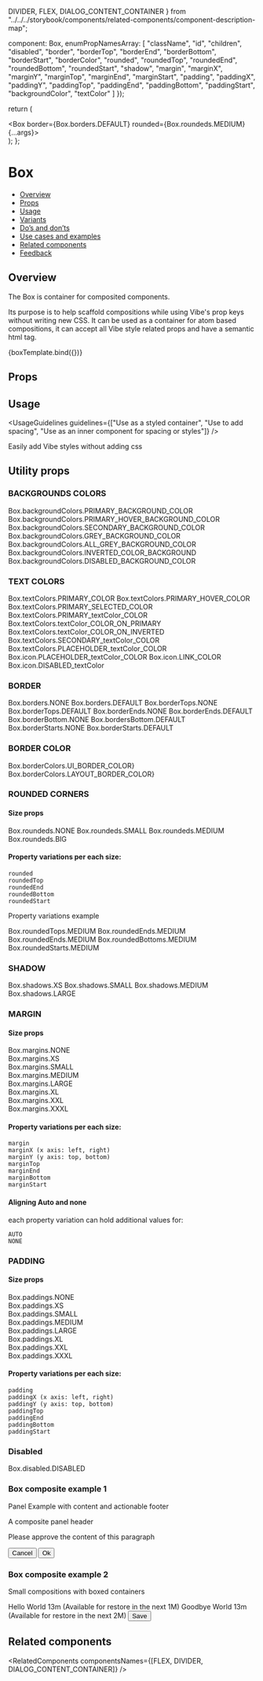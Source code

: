   DIVIDER,
  FLEX,
  DIALOG_CONTENT_CONTAINER
} from "../../../storybook/components/related-components/component-description-map";

  component: Box,
  enumPropNamesArray: [
    "className",
    "id",
    "children",
    "disabled",
    "border",
    "borderTop",
    "borderEnd",
    "borderBottom",
    "borderStart",
    "borderColor",
    "rounded",
    "roundedTop",
    "roundedEnd",
    "roundedBottom",
    "roundedStart",
    "shadow",
    "margin",
    "marginX",
    "marginY",
    "marginTop",
    "marginEnd",
    "marginStart",
    "padding",
    "paddingX",
    "paddingY",
    "paddingTop",
    "paddingEnd",
    "paddingBottom",
    "paddingStart",
    "backgroundColor",
    "textColor"
  ]
});

<Meta title="Layout/Box" component={Box} argTypes={metaSettings.argTypes} decorators={metaSettings.decorators} />

<!--- Component template -->

  return (
    <div className={styles.boxWrapper}>
      <Box border={Box.borders.DEFAULT} rounded={Box.roundeds.MEDIUM} {...args}></Box>
    </div>
  );
};

<!--- Component documentation -->

# Box

- [Overview](#overview)
- [Props](#props)
- [Usage](#usage)
- [Variants](#variants)
- [Do’s and don’ts](#dos-and-donts)
- [Use cases and examples](#use-cases-and-examples)
- [Related components](#related-components)
- [Feedback](#feedback)

## Overview

The Box is container for composited components.

Its purpose is to help scaffold compositions while using Vibe's prop keys without writing new CSS. It can be used as a container for
atom based compositions, it can accept all Vibe style related props and have a semantic html tag.

<Canvas>
  <Story name="Overview" args={{ children: "Box composite component" }}>
    {boxTemplate.bind({})}
  </Story>
</Canvas>

## Props

<ArgsTable of={Box} />

## Usage

<UsageGuidelines
  guidelines={["Use as a styled container", "Use to add spacing", "Use as an inner component for spacing or styles"]}
/>

<Tip title="Benefits of the Box component">Easily add Vibe styles without adding css</Tip>

## Utility props

### BACKGROUNDS COLORS

<Canvas>
  <Story name="Background colors">
    <div className={styles.boxWrapper}>
      <Box backgroundColor={Box.backgroundColors.PRIMARY_BACKGROUND_COLOR}>
        Box.backgroundColors.PRIMARY_BACKGROUND_COLOR
      </Box>
      <Box backgroundColor={Box.backgroundColors.PRIMARY_HOVER_BACKGROUND_COLOR}>
        Box.backgroundColors.PRIMARY_HOVER_BACKGROUND_COLOR
      </Box>
      <Box backgroundColor={Box.backgroundColors.SECONDARY_BACKGROUND_COLOR}>
        Box.backgroundColors.SECONDARY_BACKGROUND_COLOR
      </Box>
      <Box backgroundColor={Box.backgroundColors.GREY_BACKGROUND_COLOR}>Box.backgroundColors.GREY_BACKGROUND_COLOR</Box>
      <Box backgroundColor={Box.backgroundColors.ALL_GREY_BACKGROUND_COLOR}>
        Box.backgroundColors.ALL_GREY_BACKGROUND_COLOR
      </Box>
      <Box
        textColor={Box.textColors.TEXT_COLOR_ON_INVERTED}
        backgroundColor={Box.backgroundColors.INVERTED_COLOR_BACKGROUND}
      >
        Box.backgroundColors.INVERTED_COLOR_BACKGROUND
      </Box>
      <Box backgroundColor={Box.backgroundColors.DISABLED_BACKGROUND_COLOR}>
        Box.backgroundColors.DISABLED_BACKGROUND_COLOR
      </Box>
    </div>
  </Story>
</Canvas>

### TEXT COLORS

<Canvas>
  <Story name="Text Colors">
    <div className={styles.boxWrapper}>
      <Box textColor={Box.textColors.PRIMARY_COLOR}>Box.textColors.PRIMARY_COLOR</Box>
      <Box textColor={Box.textColors.PRIMARY_HOVER_COLOR}>Box.textColors.PRIMARY_HOVER_COLOR</Box>
      <Box textColor={Box.textColors.PRIMARY_SELECTED_COLOR}>Box.textColors.PRIMARY_SELECTED_COLOR</Box>
      <Box textColor={Box.textColors.PRIMARY_TEXT_COLOR}>Box.textColors.PRIMARY_textColor_COLOR</Box>
      <Box
        backgroundColor={Box.backgroundColors.INVERTED_COLOR_BACKGROUND}
        textColor={Box.textColors.TEXT_COLOR_ON_PRIMARY}
      >
        Box.textColors.textColor_COLOR_ON_PRIMARY
      </Box>
      <Box
        backgroundColor={Box.backgroundColors.INVERTED_COLOR_BACKGROUND}
        textColor={Box.textColors.TEXT_COLOR_ON_INVERTED}
      >
        Box.textColors.textColor_COLOR_ON_INVERTED
      </Box>
      <Box textColor={Box.textColors.SECONDARY_TEXT_COLOR}>Box.textColors.SECONDARY_textColor_COLOR</Box>
      <Box textColor={Box.textColors.PLACEHOLDER_TEXT_COLOR}>Box.textColors.PLACEHOLDER_textColor_COLOR</Box>
      <Box textColor={Box.textColors.ICON_TEXT_COLOR}>Box.icon.PLACEHOLDER_textColor_COLOR</Box>
      <Box textColor={Box.textColors.LINK_COLOR}>Box.icon.LINK_COLOR</Box>
      <Box textColor={Box.textColors.DISABLED_TEXT}>Box.icon.DISABLED_textColor</Box>
    </div>
  </Story>
</Canvas>

### BORDER

<Canvas>
  <Story name="Border ">
    <div className={styles.boxWrapper}>
      <Box border={Box.borders.NONE}>Box.borders.NONE</Box>
      <Box border={Box.borders.DEFAULT}>Box.borders.DEFAULT</Box>
      <Box border={Box.borders.DEFAULT} borderTop={Box.borderTops.NONE}>
        Box.borderTops.NONE
      </Box>
      <Box borderTop={Box.borderTops.DEFAULT}>Box.borderTops.DEFAULT</Box>
      <Box border={Box.borders.DEFAULT} borderEnd={Box.borderEnds.NONE}>
        Box.borderEnds.NONE
      </Box>
      <Box borderEnd={Box.borderEnds.DEFAULT}>Box.borderEnds.DEFAULT</Box>
      <Box border={Box.borders.DEFAULT} borderBottom={Box.borderBottoms.NONE}>
        Box.borderBottom.NONE
      </Box>
      <Box borderBottom={Box.borderBottoms.DEFAULT}>Box.bordersBottom.DEFAULT</Box>
      <Box border={Box.borders.DEFAULT} borderStart={Box.borderStarts.NONE}>
        Box.borderStarts.NONE
      </Box>
      <Box borderStart={Box.borderStarts.DEFAULT}>Box.borderStarts.DEFAULT</Box>
    </div>
  </Story>
</Canvas>

### BORDER COLOR

<Canvas>
  <Story name="Border Color">
    <div className={styles.boxWrapper}>
      <Box border={Box.borders.DEFAULT} borderColor={Box.borderColors.UI_BORDER_COLOR}>
        Box.borderColors.UI_BORDER_COLOR}
      </Box>
      <Box border={Box.borders.DEFAULT} borderColor={Box.borderColors.LAYOUT_BORDER_COLOR}>
        Box.borderColors.LAYOUT_BORDER_COLOR}
      </Box>
    </div>
  </Story>
</Canvas>

### ROUNDED CORNERS

#### Size props

<Canvas>
  <Story name="Round Corners">
    <div className={styles.boxWrapper}>
      <Box border={Box.borders.DEFAULT} rounded={Box.roundeds.NONE}>
        Box.roundeds.NONE
      </Box>
      <Box border={Box.borders.DEFAULT} rounded={Box.roundeds.SMALL}>
        Box.roundeds.SMALL
      </Box>
      <Box border={Box.borders.DEFAULT} rounded={Box.roundeds.MEDIUM}>
        Box.roundeds.MEDIUM
      </Box>
      <Box border={Box.borders.DEFAULT} rounded={Box.roundeds.BIG}>
        Box.roundeds.BIG
      </Box>
    </div>
  </Story>
</Canvas>

#### Property variations per each size:

```
rounded
roundedTop
roundedEnd
roundedBottom
roundedStart
```

Property variations example

<Preview>
  <div className={styles.boxWrapper}>
    <Box border={Box.borders.DEFAULT} roundedTop={Box.roundedTops.MEDIUM}>
      Box.roundedTops.MEDIUM
    </Box>
    <Box border={Box.borders.DEFAULT} roundedEnd={Box.roundedEnds.MEDIUM}>
      Box.roundedEnds.MEDIUM
    </Box>
    <Box border={Box.borders.DEFAULT} roundedEnd={Box.roundedEnds.MEDIUM}>
      Box.roundedEnds.MEDIUM
    </Box>
    <Box border={Box.borders.DEFAULT} roundedBottom={Box.roundedBottoms.MEDIUM}>
      Box.roundedBottoms.MEDIUM
    </Box>
    <Box border={Box.borders.DEFAULT} roundedStart={Box.roundedStarts.MEDIUM}>
      Box.roundedStarts.MEDIUM
    </Box>
  </div>
</Preview>

### SHADOW

<Canvas>
  <Story name="Shadow">
    <div className={styles.boxWrapper}>
      <Box shadow={Box.shadows.XS}>Box.shadows.XS</Box>
      <Box shadow={Box.shadows.SMALL}>Box.shadows.SMALL</Box>
      <Box shadow={Box.shadows.MEDIUM}>Box.shadows.MEDIUM</Box>
      <Box shadow={Box.shadows.LARGE}>Box.shadows.LARGE</Box>
    </div>
  </Story>
</Canvas>

### MARGIN

#### Size props

<Canvas>
  <Story name="Margin">
    <div className={styles.boxWrapper}>
      <div className={styles.boxMarginWrapper}>
        <Box
          backgroundColor={Box.backgroundColors.PRIMARY_BACKGROUND_COLOR}
          border={Box.borders.DEFAULT}
          margin={Box.margins.NONE}
        >
          Box.margins.NONE
        </Box>
      </div>
      <div className={styles.boxMarginWrapper}>
        <Box
          backgroundColor={Box.backgroundColors.PRIMARY_BACKGROUND_COLOR}
          border={Box.borders.DEFAULT}
          margin={Box.margins.XS}
        >
          Box.margins.XS
        </Box>
      </div>
      <div className={styles.boxMarginWrapper}>
        <Box
          backgroundColor={Box.backgroundColors.PRIMARY_BACKGROUND_COLOR}
          border={Box.borders.DEFAULT}
          margin={Box.margins.SMALL}
        >
          Box.margins.SMALL
        </Box>
      </div>
      <div className={styles.boxMarginWrapper}>
        <Box
          backgroundColor={Box.backgroundColors.PRIMARY_BACKGROUND_COLOR}
          border={Box.borders.DEFAULT}
          margin={Box.margins.MEDIUM}
        >
          Box.margins.MEDIUM
        </Box>
      </div>
      <div className={styles.boxMarginWrapper}>
        <Box
          backgroundColor={Box.backgroundColors.PRIMARY_BACKGROUND_COLOR}
          border={Box.borders.DEFAULT}
          margin={Box.margins.LARGE}
        >
          Box.margins.LARGE
        </Box>
      </div>
      <div className={styles.boxMarginWrapper}>
        <Box
          backgroundColor={Box.backgroundColors.PRIMARY_BACKGROUND_COLOR}
          border={Box.borders.DEFAULT}
          margin={Box.margins.XL}
        >
          Box.margins.XL
        </Box>
      </div>
      <div className={styles.boxMarginWrapper}>
        <Box
          backgroundColor={Box.backgroundColors.PRIMARY_BACKGROUND_COLOR}
          border={Box.borders.DEFAULT}
          margin={Box.margins.XXL}
        >
          Box.margins.XXL
        </Box>
      </div>
      <div className={styles.boxMarginWrapper}>
        <Box
          backgroundColor={Box.backgroundColors.PRIMARY_BACKGROUND_COLOR}
          border={Box.borders.DEFAULT}
          margin={Box.margins.XXXL}
        >
          Box.margins.XXXL
        </Box>
      </div>
    </div>
  </Story>
</Canvas>

#### Property variations per each size:

```
margin
marginX (x axis: left, right)
marginY (y axis: top, bottom)
marginTop
marginEnd
marginBottom
marginStart
```

#### Aligning Auto and none

each property variation can hold additional values for:

```
AUTO
NONE
```

### PADDING

#### Size props

<Canvas>
  <Story name="Padding">
    <div className={styles.boxWrapper}>
      <div className={styles.boxPaddingWrapper}>
        <Box border={Box.borders.DEFAULT} padding={Box.paddings.NONE}>
          <div className={styles.boxPaddingInner}>Box.paddings.NONE</div>
        </Box>
      </div>
      <div className={styles.boxPaddingWrapper}>
        <Box border={Box.borders.DEFAULT} padding={Box.paddings.XS}>
          <div className={styles.boxPaddingInner}>Box.paddings.XS</div>
        </Box>
      </div>
      <div className={styles.boxPaddingWrapper}>
        <Box border={Box.borders.DEFAULT} padding={Box.paddings.SMALL}>
          <div className={styles.boxPaddingInner}>Box.paddings.SMALL</div>
        </Box>
      </div>
      <div className={styles.boxPaddingWrapper}>
        <Box border={Box.borders.DEFAULT} padding={Box.paddings.MEDIUM}>
          <div className={styles.boxPaddingInner}>Box.paddings.MEDIUM</div>
        </Box>
      </div>
      <div className={styles.boxPaddingWrapper}>
        <Box border={Box.borders.DEFAULT} padding={Box.paddings.LARGE}>
          <div className={styles.boxPaddingInner}>Box.paddings.LARGE</div>
        </Box>
      </div>
      <div className={styles.boxPaddingWrapper}>
        <Box border={Box.borders.DEFAULT} padding={Box.paddings.XL}>
          <div className={styles.boxPaddingInner}>Box.paddings.XL</div>
        </Box>
      </div>
      <div className={styles.boxPaddingWrapper}>
        <Box border={Box.borders.DEFAULT} padding={Box.paddings.XXL}>
          <div className={styles.boxPaddingInner}>Box.paddings.XXL</div>
        </Box>
      </div>
      <div className={styles.boxPaddingWrapper}>
        <Box border={Box.borders.DEFAULT} padding={Box.paddings.XXXL}>
          <div className={styles.boxPaddingInner}>Box.paddings.XXXL</div>
        </Box>
      </div>
    </div>
  </Story>
</Canvas>

#### Property variations per each size:

```
padding
paddingX (x axis: left, right)
paddingY (y axis: top, bottom)
paddingTop
paddingEnd
paddingBottom
paddingStart
```

### Disabled

<Canvas>
  <Story name="Disabled">
    <div className={styles.boxWrapper}>
      <Box disabled>Box.disabled.DISABLED</Box>
    </div>
  </Story>
</Canvas>

### Box composite example 1

Panel Example with content and actionable footer

<Canvas>
  <Story name="Box composite example">
    <div className={styles.boxWrapperExample}>
      <Box shadow={Box.shadows.SMALL} rounded={Box.roundeds.MEDIUM}>
        <Box
          backgroundColor={Box.backgroundColors.GREY_BACKGROUND_COLOR}
          padding={Box.paddings.MEDIUM}
          borderBottom={Box.borderBottoms.DEFAULT}
          borderColor={Box.borderColors.LAYOUT_BORDER_COLOR}
        >
          A composite panel header
        </Box>
        <Box paddingX={Box.paddingXs.MEDIUM} paddingY={Box.paddingYs.XL}>
          <Flex direction={Flex.directions.COLUMN} justify={Flex.justify.CENTER}>
            <Skeleton width={400} height={100} />
            <Heading type={Heading.types.h3} value="Panel content heading" />
            <p>Please approve the content of this paragraph</p>
          </Flex>
        </Box>
        <Box
          borderTop={Box.borderTops.DEFAULT}
          borderColor={Box.borderColors.LAYOUT_BORDER_COLOR}
          padding={Box.paddings.MEDIUM}
        >
          <Flex justify={Flex.justify.END} gap={Flex.gaps.SMALL}>
            <Button kind={Button.kinds.TERTIARY}>Cancel</Button>
            <Button>Ok</Button>
          </Flex>
        </Box>
      </Box>
    </div>
  </Story>
</Canvas>

### Box composite example 2

Small compositions with boxed containers

<Canvas>
  <Story name="Box composite example 2">
    <Box>
      <Box
        border={Box.borders.DEFAULT}
        roundedTop={Box.roundedTops.MEDIUM}
        paddingX={Box.paddingXs.MEDIUM}
        paddingY={Box.paddingYs.SMALL}
      >
        <Flex justify={Flex.justify.START} gap={Flex.gaps.LARGE}>
          <Flex direction={Flex.directions.COLUMN} justify={Flex.justify.CENTER}>
            <Icon icon={Item} iconSize={40} />
          </Flex>
          <Flex direction={Flex.directions.COLUMN} align={Flex.justify.START} ariaLabelledby="monday-recycle-bin-title">
            <Flex gap={Flex.gaps.XS}>
              <span>Hello World</span>
            </Flex>
            <Flex gap={Flex.gaps.XS}>
              <Icon icon={Time} />
              <span>13m</span>
              <span>(Available for restore in the next 1M)</span>
            </Flex>
          </Flex>
        </Flex>
      </Box>
      <Box
        border={Box.borders.DEFAULT}
        borderTop={Box.borderTops.NONE}
        paddingX={Box.paddingXs.MEDIUM}
        paddingY={Box.paddingYs.SMALL}
      >
        <Flex justify={Flex.justify.START} gap={Flex.gaps.LARGE}>
          <Flex direction={Flex.directions.COLUMN} justify={Flex.justify.CENTER}>
            <Icon icon={Item} iconSize={40} />
          </Flex>
          <Flex direction={Flex.directions.COLUMN} align={Flex.justify.START} ariaLabelledby="monday-recycle-bin-title">
            <Flex gap={Flex.gaps.XS}>
              <span>Goodbye World</span>
            </Flex>
            <Flex gap={Flex.gaps.XS}>
              <Icon icon={Time} />
              <span>13m</span>
              <span>(Available for restore in the next 2M)</span>
            </Flex>
          </Flex>
        </Flex>
      </Box>
      <Box
        border={Box.borders.DEFAULT}
        borderTop={Box.borderTops.NONE}
        roundedBottom={Box.roundedBottoms.MEDIUM}
        paddingX={Box.paddingXs.MEDIUM}
        paddingY={Box.paddingYs.SMALL}
      >
        <Flex justify={Flex.justify.END}>
          <Button>Save</Button>
        </Flex>
      </Box>
    </Box>
  </Story>
</Canvas>

## Related components

<RelatedComponents componentsNames={[FLEX, DIVIDER, DIALOG_CONTENT_CONTAINER]} />
